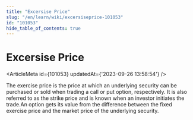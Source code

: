 ```yaml
---
title: "Excersise Price"
slug: "/en/learn/wiki/excersiseprice-101053"
id: "101053"
hide_table_of_contents: true
---
```



# Excersise Price

<ArticleMeta id={101053} updatedAt={'2023-09-26 13:58:54'} />
<div className='border-solid border-b border-t-0 my-4 border-[var(--ifm-color-gray-300)]' />

The exercise price is the price at which an underlying security can be purchased or sold when trading a call or put option, respectively. It is also referred to as the strike price and is known when an investor initiates the trade.An option gets its value from the difference between the fixed exercise price and the market price of the underlying security.
